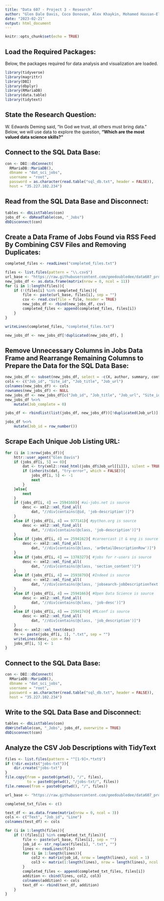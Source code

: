 ```yaml
---
title: "Data 607 - Project 3 - Research"
author: "Glen Dale Davis, Coco Donovan, Alex Khaykin, Mohamed Hassan-El Serafi, Eddie Xu"
date: "2023-02-21"
output: html_document
---
```


```r
knitr::opts_chunk$set(echo = TRUE)
```

## Load the Required Packages:

Below, the packages required for data analysis and visualization are loaded.

```r
library(tidyverse)
library(magrittr)
library(DBI)
library(dbplyr)
library(RMariaDB)
library(data.table)
library(tidytext)

```

## State the Research Question: 

W. Edwards Deming said, “In God we trust, all others must bring data.” Below, we will use data to explore the question, **“Which are the most valued data science skills?”**

## Connect to the SQL Data Base:

```r
con <- DBI::dbConnect(
  RMariaDB::MariaDB(),
  dbname = "dat_sci_jobs",
  username = "root",
  password = as.character(read.table("sql_db.txt", header = FALSE)),
  host = "35.227.102.234")

```

## Read from the SQL Data Base and Disconnect:

```r
tables <- dbListTables(con)
jobs_df <- dbReadTable(con, "_Jobs")
dbDisconnect(con)

```

## Create a Data Frame of Jobs Found via RSS Feed By Combining CSV Files and Removing Duplicates:

```r

completed_files <- readLines("completed_files.txt")

files <- list.files(pattern = "\\.csv$")
url_base <- "https://raw.githubusercontent.com/geedoubledee/data607_project3/main/"
new_jobs_df <- as.data.frame(matrix(nrow = 0, ncol = 11))
for (i in 1:length(files)){
    if (!(files[i] %in% completed_files)){
        file <- paste(url_base, files[i], sep = "")
        csv <- read.csv(file = file, header = TRUE)
        new_jobs_df <- rbind(new_jobs_df, csv)
        completed_files <- append(completed_files, files[i])
    }
}

writeLines(completed_files, "completed_files.txt")

new_jobs_df <- new_jobs_df[!duplicated(new_jobs_df), ]

```

## Remove Unnecessary Columns in Jobs Data Frame and Rearrange Remaining Columns to Prepare the Data for the SQL Data Base:

```r
new_jobs_df <- subset(new_jobs_df, select = -c(X, author, summary, content, extracted_content_url, published, created_at))
cols <- c("Job_id", "Site_id", "Job_title", "Job_url")
colnames(new_jobs_df) <- cols
rownames(new_jobs_df) <- NULL
new_jobs_df <- new_jobs_df[c("Job_id", "Job_title", "Job_url", "Site_id")]
new_jobs_df %<>%
    mutate(Job_complete = 0)

jobs_df <- rbindlist(list(jobs_df, new_jobs_df))[!duplicated(Job_url)]

jobs_df %<>%
    mutate(Job_id = row_number())

```

## Scrape Each Unique Job Listing URL:

```r

for (i in 1:nrow(jobs_df)){
    httr::user_agent("Glen Davis")
    if (jobs_df[i, 5] == 0){
        dat <- try(xml2::read_html(jobs_df$Job_url[[i]]), silent = TRUE)
        if (inherits(dat, "try-error", which = FALSE)){
            jobs_df[i, 5] <- -1
            next
        }
    }else{
        next
    }
    if (jobs_df[i, 4] == 2594160){ #ai-jobs.net is source
        desc <- xml2::xml_find_all(
            dat, "//div[contains(@id, 'job-description')]")
    }
    else if (jobs_df[i, 4] == 977141){ #python.org is source
        desc <- xml2::xml_find_all(
            dat, "//div[contains(@class, 'job-description')]")
    }
    else if (jobs_df[i, 4] == 2594162){ #careercast it & eng is source
        desc <- xml2::xml_find_all(
            dat, "//div[contains(@class, 'arDetailDescriptionRow')]")
    }
    else if (jobs_df[i, 4] == 1378327){ #jobs for r-users is source
        desc <- xml2::xml_find_all(
            dat, "//div[contains(@class, 'section_content')]")
    }
    else if (jobs_df[i, 4] == 2593879){ #Indeed is source
        desc <- xml2::xml_find_all(
            dat, "//div[contains(@class, 'jobsearch-jobDescriptionText')]")
    }
    else if (jobs_df[i, 4] == 2594166){ #Open Data Science is source
        desc <- xml2::xml_find_all(
            dat, "//div[contains(@class, 'job-desc')]")
    }
    else if (jobs_df[i, 4] == 2594174){ #MLconf is source
        desc <- xml2::xml_find_all(
            dat, "//div[contains(@class, 'job_description')]")
    }
    desc <- xml2::xml_text(desc)
    fn <- paste(jobs_df[i, 1], ".txt", sep = "")
    writeLines(desc, con = fn)
    jobs_df[i, 5] <- 1
}

```

## Connect to the SQL Data Base:

```r
con <- DBI::dbConnect(
  RMariaDB::MariaDB(),
  dbname = "dat_sci_jobs",
  username = "root",
  password = as.character(read.table("sql_db.txt", header = FALSE)),
  host = "35.227.102.234")

```

## Write to the SQL Data Base and Disconnect:

```r
tables <- dbListTables(con)
dbWriteTable(con, "_Jobs", jobs_df, overwrite = TRUE)
dbDisconnect(con)

```

## Analyze the CSV Job Descriptions with TidyText

```r

files <- list.files(pattern = "^[1-9]+.*txt$")
if (!dir.exists("jobs-txt")){
    dir.create("jobs-txt")
}
file.copy(from = paste0(getwd(), "/", files),
          to = paste0(getwd(), "/jobs-txt/", files))
file.remove(from = paste0(getwd(), "/", files))

url_base <- "https://raw.githubusercontent.com/geedoubledee/data607_project3/main/jobs-txt/"

completed_txt_files <- c()

text_df <- as.data.frame(matrix(nrow = 0, ncol = 3))
cols <- c("Text", "Job_id", "Line")
colnames(test_df) <- cols

for (i in 1:length(files)){
    if (!(files[i] %in% completed_txt_files)){
        file <- paste(url_base, files[i], sep = "")
        job_id <- str_replace(files[i], ".txt", "")
        lines <- readLines(file)
        for (i in 1:length(lines)){
            col2 <- matrix(job_id, nrow = length(lines), ncol = 1)
            col3 <- matrix(1:length(lines), nrow = length(lines), ncol = 1)
        }
        completed_files <- append(completed_txt_files, files[i])
        addition <- cbind(lines, col2, col3)
        colnames(addition) <- cols
        text_df <- rbind(text_df, addition)
    }
}

```